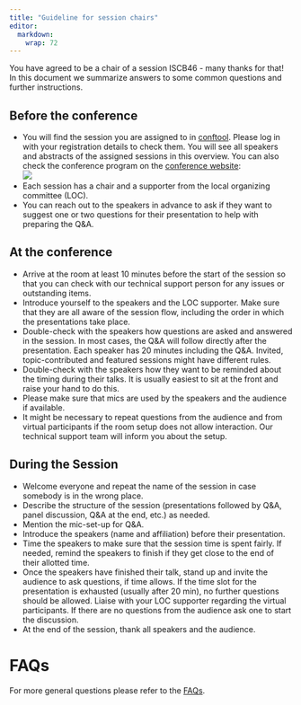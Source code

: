```yaml
---
title: "Guideline for session chairs"
editor: 
  markdown: 
    wrap: 72
---
```


You have agreed to be a chair of a session ISCB46 - many thanks for that! In this document we summarize answers to some common questions and further instructions. 

## Before the conference

* You will find the session you are assigned to in [conftool](https://www.conftool.org/iscb2025). Please log in with your registration details to check them. You will see all speakers and abstracts of the assigned sessions in this overview. You can also check the conference program on the [conference website](index.html):  
[![](img/guidance/chairs-info.png)](https://www.conftool.org/iscb2025/index.php?page=showModerator)
* Each session has a chair and a supporter from the local organizing committee (LOC). 
* You can reach out to the speakers in advance to ask if they want to suggest one or two questions for their presentation to help with preparing the Q&A.

## At the conference

*	Arrive at the room at least 10 minutes before the start of the session so that you can check with our technical support person for any issues or outstanding items.
*	Introduce yourself to the speakers and the LOC supporter. Make sure that they are all aware of the session flow, including the order in which the presentations take place.
*	Double-check with the speakers how questions are asked and answered in the session. In most cases, the Q&A will follow directly after the presentation. Each speaker has 20 minutes including the Q&A. Invited, topic-contributed and featured sessions might have different rules.
*	Double-check with the speakers how they want to be reminded about the timing during their talks. It is usually easiest to sit at the front and raise your hand to do this. 
*	Please make sure that mics are used by the speakers and the audience if available.
*	It might be necessary to repeat questions from the audience and from virtual participants if the room setup does not allow interaction. Our technical support team will inform you about the setup.


## During the Session

* Welcome everyone and repeat the name of the session in case somebody is in the wrong place.
* Describe the structure of the session (presentations followed by Q&A, panel discussion, Q&A at the end, etc.) as needed.
* Mention the mic-set-up for Q&A.
* Introduce the speakers (name and affiliation) before their presentation.
* Time the speakers to make sure that the session time is spent fairly. If needed, remind the speakers to finish if they get close to the end of their allotted time. 
* Once the speakers have finished their talk, stand up and invite the audience to ask questions, if time allows. If the time slot for the presentation is exhausted (usually after 20 min), no further questions should be allowed. Liaise with your LOC supporter regarding the virtual participants. If there are no questions from the audience ask one to start the discussion. 
* At the end of the session, thank all speakers and the audience.

# FAQs

For more general questions please refer to the [FAQs](faq.html).
